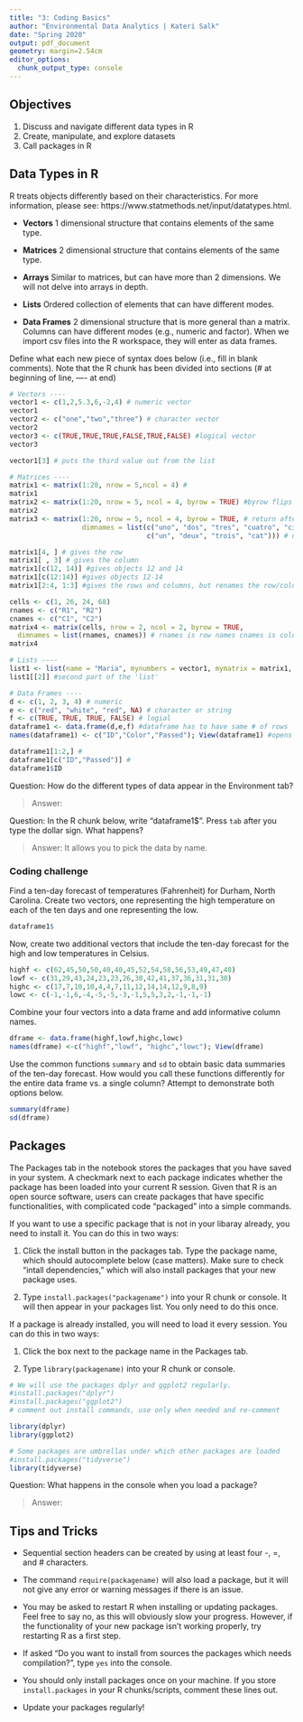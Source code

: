 ```yaml
---
title: "3: Coding Basics"
author: "Environmental Data Analytics | Kateri Salk"
date: "Spring 2020"
output: pdf_document
geometry: margin=2.54cm
editor_options: 
  chunk_output_type: console
---
```


## Objectives
1. Discuss and navigate different data types in R
2. Create, manipulate, and explore datasets
3. Call packages in R

## Data Types in R
R treats objects differently based on their characteristics. For more information, please see: https://www.statmethods.net/input/datatypes.html. 

* **Vectors** 1 dimensional structure that contains elements of the same type.

* **Matrices** 2 dimensional structure that contains elements of the same type.

* **Arrays** Similar to matrices, but can have more than 2 dimensions. We will not delve into arrays in depth.

* **Lists** Ordered collection of elements that can have different modes.

* **Data Frames** 2 dimensional structure that is more general than a matrix. Columns can have different modes (e.g., numeric and factor). When we import csv files into the R workspace, they will enter as data frames.

Define what each new piece of syntax does below (i.e., fill in blank comments). Note that the R chunk has been divided into sections (# at beginning of line, ---- at end)
```r
# Vectors ---- 
vector1 <- c(1,2,5.3,6,-2,4) # numeric vector
vector1
vector2 <- c("one","two","three") # character vector
vector2
vector3 <- c(TRUE,TRUE,TRUE,FALSE,TRUE,FALSE) #logical vector
vector3

vector1[3] # puts the third value out from the list

# Matrices ----
matrix1 <- matrix(1:20, nrow = 5,ncol = 4) # 
matrix1
matrix2 <- matrix(1:20, nrow = 5, ncol = 4, byrow = TRUE) #byrow flips the distribution so that the numbers go up by row instead of column 
matrix2
matrix3 <- matrix(1:20, nrow = 5, ncol = 4, byrow = TRUE, # return after comma continues the line
                  dimnames = list(c("uno", "dos", "tres", "cuatro", "cinco"), 
                                  c("un", "deux", "trois", "cat"))) # names the rows and columns 

matrix1[4, ] # gives the row
matrix1[ , 3] # gives the column
matrix1[c(12, 14)] #gives objects 12 and 14
matrix1[c(12:14)] #gives objects 12-14
matrix1[2:4, 1:3] #gives the rows and columns, but renames the row/column titles associated... 

cells <- c(1, 26, 24, 68)
rnames <- c("R1", "R2")
cnames <- c("C1", "C2") 
matrix4 <- matrix(cells, nrow = 2, ncol = 2, byrow = TRUE,
  dimnames = list(rnames, cnames)) # rnames is row names cnames is column names when you call on them with dimnames
matrix4

# Lists ---- 
list1 <- list(name = "Maria", mynumbers = vector1, mymatrix = matrix1, age = 5.3); list1 # semicolon allows you to keep going without two lines; note that the list is really a collection of very different data types. 
list1[[2]] #second part of the 'list'

# Data Frames ----
d <- c(1, 2, 3, 4) # numeric
e <- c("red", "white", "red", NA) # character or string
f <- c(TRUE, TRUE, TRUE, FALSE) # logial
dataframe1 <- data.frame(d,e,f) #dataframe has to have same # of rows
names(dataframe1) <- c("ID","Color","Passed"); View(dataframe1) #opens the dataframe 

dataframe1[1:2,] # 
dataframe1[c("ID","Passed")] # 
dataframe1$ID

```
Question: How do the different types of data appear in the Environment tab?

> Answer: 

Question: In the R chunk below, write "dataframe1$". Press `tab` after you type the dollar sign. What happens?

> Answer: It allows you to pick the data by name.

### Coding challenge

Find a ten-day forecast of temperatures (Fahrenheit) for Durham, North Carolina. Create two vectors, one representing the high temperature on each of the ten days and one representing the low.

```r
dataframe1$
```

Now, create two additional vectors that include the ten-day forecast for the high and low temperatures in Celsius.

```r
highf <- c(62,45,50,50,40,40,45,52,54,58,56,53,49,47,48)
lowf <- c(31,29,43,24,23,23,26,30,42,41,37,36,31,31,30)
highc <- c(17,7,10,10,4,4,7,11,12,14,14,12,9,8,9)
lowc <- c(-1,-1,6,-4,-5,-5,-3,-1,5,5,3,2,-1,-1,-1)
```

Combine your four vectors into a data frame and add informative column names.

```r
dframe <- data.frame(highf,lowf,highc,lowc)
names(dframe) <-c("highf","lowf", "highc","lowc"); View(dframe)
```

Use the common functions `summary` and `sd` to obtain basic data summaries of the ten-day forecast. How would you call these functions differently for the entire data frame vs. a single column? Attempt to demonstrate both options below.

```r
summary(dframe)
sd(dframe)
```


## Packages

The Packages tab in the notebook stores the packages that you have saved in your system. A checkmark next to each package indicates whether the package has been loaded into your current R session. Given that R is an open source software, users can create packages that have specific functionalities, with complicated code "packaged" into a simple commands.

If you want to use a specific package that is not in your libaray already, you need to install it. You can do this in two ways: 

1. Click the install button in the packages tab. Type the package name, which should autocomplete below (case matters). Make sure to check "intall dependencies," which will also install packages that your new package uses. 

2. Type `install.packages("packagename")` into your R chunk or console. It will then appear in your packages list. You only need to do this once. 

If a package is already installed, you will need to load it every session. You can do this in two ways: 

1. Click the box next to the package name in the Packages tab. 

2. Type `library(packagename)` into your R chunk or console.


```r
# We will use the packages dplyr and ggplot2 regularly. 
#install.packages("dplyr") 
#install.packages("ggplot2")
# comment out install commands, use only when needed and re-comment

library(dplyr)
library(ggplot2)

# Some packages are umbrellas under which other packages are loaded
#install.packages("tidyverse")
library(tidyverse)
```

Question: What happens in the console when you load a package?

> Answer: 


## Tips and Tricks

* Sequential section headers can be created by using at least four -, =, and # characters.

* The command `require(packagename)` will also load a package, but it will not give any error or warning messages if there is an issue.

* You may be asked to restart R when installing or updating packages. Feel free to say no, as this will obviously slow your progress. However, if the functionality of your new package isn't working properly, try restarting R as a first step. 

* If asked "Do you want to install from sources the packages which needs compilation?", type `yes` into the console. 

* You should only install packages once on your machine. If you store `install.packages` in your R chunks/scripts, comment these lines out. 

* Update your packages regularly! 